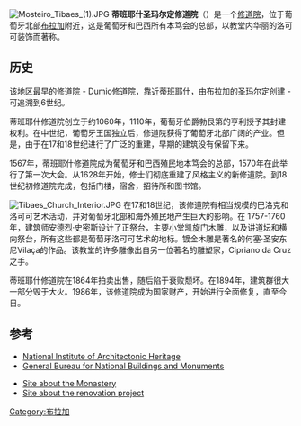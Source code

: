 [[Image:Mosteiro_Tibaes_(1).JPG|thumb]]
'''蒂班耶什圣玛尔定修道院'''（{{lang-pt|Mosteiro de São Martinho de Tibães}}）是一个[[修道院|修道院]]，位于葡萄牙北部[[布拉加|布拉加]]附近，这是葡萄牙和巴西所有本笃会的总部，以教堂内华丽的洛可可装饰而著称。

==历史==
该地区最早的修道院 - Dumio修道院，靠近蒂班耶什，由布拉加的圣玛尔定创建 - 可追溯到6世纪。

蒂班耶什修道院创立于约1060年，1110年，葡萄牙伯爵勃艮第的亨利授予其封建权利。在中世纪，葡萄牙王国独立后，修道院获得了葡萄牙北部广阔的产业。但是，由于在17和18世纪进行了广泛的重建，早期的建筑没有保留下来。

1567年，蒂班耶什修道院成为葡萄牙和巴西殖民地本笃会的总部，1570年在此举行了第一次大会。从1628年开始，修士们彻底重建了风格主义的新修道院。到18世纪初修道院完成，包括门楼，宿舍，招待所和图书馆。
 
[[Image:Tibaes_Church_Interior.JPG|thumb]]
在17和18世纪，该修道院有相当规模的巴洛克和洛可可艺术活动，并对葡萄牙北部和海外殖民地产生巨大的影响。在 1757-1760年，建筑师安德烈·史密斯设计了正祭台，主要小堂凯旋门木雕，以及讲道坛和横向祭台，所有这些都是葡萄牙洛可可艺术的地标。镀金木雕是著名的何塞·圣安东尼Vilaça的作品。该教堂的许多雕像出自另一位著名的雕塑家，Cipriano da Cruz之手。

蒂班耶什修道院在1864年拍卖出售，随后陷于衰败颓坏。在1894年，建筑群很大一部分毁于大火。1986年，该修道院成为国家财产，开始进行全面修复，直至今日。

==参考==
{{commons category|Mosteiro de Tibães}}
* [https://web.archive.org/web/20060614104456/http://www.ippar.pt/ National Institute of Architectonic Heritage] {{pt icon}}
* [https://web.archive.org/web/20150111072326/http://www.monumentos.pt/ General Bureau for National Buildings and Monuments] {{pt icon}}

* [https://web.archive.org/web/20061118173836/http://www.geira.pt/msmtibaes/ Site about the Monastery] {{pt icon}}
* [http://www.mosteirodetibaes.org/ Site about the renovation project] {{pt icon}}

{{coord|41.5559|-8.4788|type:landmark_region:PT|display=title}}

[[Category:布拉加|Category:布拉加]]